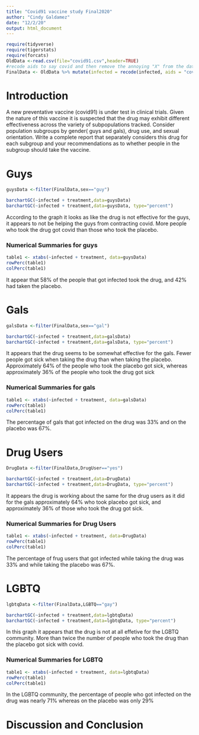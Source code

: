 ```yaml
---
title: "Covid91 vaccine study Final2020"
author: "Cindy Galdamez"
date: "12/2/20"
output: html_document
---
```


```r
require(tidyverse)
require(tigerstats)
require(forcats)
OldData <-read.csv(file="covid91.csv",header=TRUE)
#recode aids to say covid and then remove the annoying "X" from the dataframe
FinalData <- OldData %>% mutate(infected = recode(infected, aids = "covid", none = "OK" )) %>% select(-one_of("X"))
```

# Introduction

<!--In this section you explain what you are trying to show.  Where did the data come from?  What is the research or other question you are trying to answer?.  If you skimp in this section expect to be marked down in your grade. Paint a picture of the project a couple of paragraphs is expected!-->

A new  preventative vaccine (covid91) is under test in clinical trials. Given the nature of this vaccine it is suspected that the drug may exhibit different effectiveness across the variety of subpopulations tracked. Consider population subgroups by gender( guys and gals), drug use, and sexual orientation. Write a complete report that separately considers this drug for each subgroup and your recommendations as to whether people in the subgroup should take the vaccine.

# Guys
```r
guysData <-filter(FinalData,sex=="guy")
```
```r
barchartGC(~infected + treatment,data=guysData)
barchartGC(~infected + treatment,data=guysData, type="percent")

```

According to the graph it looks as like the drug is not effective for the guys, it appears to not be helping the guys from contracting covid. More people who took the drug got covid than those who took the placebo.

### Numerical Summaries for guys

```r
table1 <- xtabs(~infected + treatment, data=guysData)
rowPerc(table1)
colPerc(table1)
```

It appear that 58% of the people that got infected took the drug, and 42% had taken the placebo.

<!--Decide on your methods:  use "variable analysis" or other appropriate descriptors.  Make sure to choose at least one graphical method and at least one numerical method. Discuss what data manipulations may be needed for example subsetting or other binning procedures and what sort of graphical displays and inferential tools will be used!-->

# Gals
```r
galsData <-filter(FinalData,sex=="gal")
```
```r
barchartGC(~infected + treatment,data=galsData)
barchartGC(~infected + treatment,data=galsData, type="percent")

```

It appears that the drug seems to be somewhat effective for the gals. Fewer people got sick when taking the drug than when taking the placebo. Approximately 64% of the people who took the placebo got sick, whereas approximately 36% of the people who took the drug got sick

### Numerical Summaries for gals

```r
table1 <- xtabs(~infected + treatment, data=galsData)
rowPerc(table1)
colPerc(table1)
```

The percentage of gals that got infected on the drug was 33% and on the placebo was 67%.

<!--Divide this section into two sub-sections:  One for your descriptive  results and one for your inferential results.!-->

# Drug Users
```r
DrugData <-filter(FinalData,DrugUser=="yes")
```
```r
barchartGC(~infected + treatment,data=DrugData)
barchartGC(~infected + treatment,data=DrugData, type="percent")

```

It appears the drug is working about the same for the drug users as it did for the gals approximately 64% who took placebo got sick, and approximately 36% of those who took the drug got sick.

### Numerical Summaries for Drug Users

```r
table1 <- xtabs(~infected + treatment, data=DrugData)
rowPerc(table1)
colPerc(table1)
```

The percentage of frug users that got infected while taking the drug was 33% and while taking the placebo was 67%.

# LGBTQ
```r
lgbtqData <-filter(FinalData,LGBTQ=="gay")
```
```r
barchartGC(~infected + treatment,data=lgbtqData)
barchartGC(~infected + treatment,data=lgbtqData, type="percent")

```

In this graph it appears that the drug is not at all effetive for the LGBTQ community. More than twice the number of people who took the drug than the placebo got sick with covid.

### Numerical Summaries for LGBTQ

```r
table1 <- xtabs(~infected + treatment, data=lgbtqData)
rowPerc(table1)
colPerc(table1)
```

In the LGBTQ community, the percentage of people who got infected on the drug was nearly 71% whereas on the placebo was only 29%

# Discussion and Conclusion

<!--Discussion and conclusion here.  If you found a relationship be sure to consider whether the relationship occurs because one of the variavbles causes the other, or whether they perhasps are related for some other reason.  Watch the chapter 6 videos from the GeorgeTown videos collection.!-->
